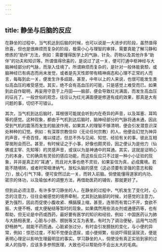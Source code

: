```yaml
---
---
---
```

title: 静坐与后脑的反应
---




在静坐的过程中，当气机达到后脑的时候，也可以说是一大进步的阶段，虽然值得欣喜，但也是很麻烦而复杂的阶段，极需小心与理智的审择，需要真能了解习静和修炼的“助伴”方法，例如：需要懂得医学上的气脉、针灸、药物以及其他许多“助伴”的功夫和知识等。所谓值得欣喜的，是说过了这一关，便可打通中枢神经与大脑神经部分的气脉，而渐入佳境了。所谓麻烦而复杂的，是针对一般体能衰颓，或脑神经已有病态而尚未发觉，或者是先天性即带有精神病态和心理不正常的人而言，每每到此一关，便发生许多歧路，甚至，中年以上的人来说，也很可能发生类似高血压的难受感觉。其实，绝不会有高血压的可能，只是感觉上难受而已。如果到此自作聪明，再妄用守意于上丹田——脑部，便会导致红光满面，而发生高血压的征兆了。一般世俗的观念，往往认为红光满面便是修道有成的效果，那真是大有问题的事，切切不可错认。

其次，当气机到达后脑时，耳根很可能就会听到内在奇异的声音，以及耳塞、耳鸣等的感觉。这种现象，都由于气机到达后脑时，脑神经部分的气脉将通未通，因此受到气机的震荡而发生的脑波作用，如果其人的理智不够清明，便会引发潜意识深处种种的幻觉。例如：有深厚宗教信仰（无论任何宗教）的人，他便会幻觉为神异的声音，千奇百怪，难以缕述，但总不外与见闻、知觉、经验有关的事，彼此互相穿凿附会而已。甚至，有时候证之于小事，好像也颇灵验，因之便认为是他力（仙佛或主宰、先知等）的灵感声音，或误以为是神通中的耳通。其实，这就是证明心力的本身，它的确具有灵验的感应功能，而这些反应只不过是一种小小证验的现象，并非是真正的“耳通”，而且对大事也绝不灵验，如果妄信为真，必成魔境。若能不随境转，或者时常咽津纳气，放松头脑的感觉（这必须要有坚强的意志和毅力），放心引气下降，便可安然过此一关，而转入前脑。倘使能懂得道家的内功、密宗的体功，以及瑜伽术的调整方法，再借助医药的辅佐，那就更好了。

但到此必须注意，有许多学习静坐的人，在静坐的过程中，气机发生了变化时，心念的注意力，往往会被感觉的境界牵制，尤其到达脑部的时候，对感觉的注意力，更为强烈，因此而促使小腹收紧、横膈膜上缩，甚至，连带而有胃口不开，食欲不振、大便不畅，或大便秘结等暂时的现象。如果偶然用些消炎剂或通便药等，也有帮助，但无论是中药或西药，最好要有医学的知识和经验，例如：中国医药认为肺与大肠相表里，心脏与小肠、膀胱等又互为表里。有时为了调治便秘，运用气功而舒畅肺气，就能不药而通。心脏紧张过分，有时会引发膀胱的变化，与小便的异常，例如：惊恐过度，不知不觉便会遗尿，或小便频繁，俗说吓得屁滚尿流，便是表明心理足以影响生理最明显的事实。学习静坐的人，倘使没有真正实验到家的过来人的指导，应该多多参照医理，大致也可以帮助你不会出太大的毛病。